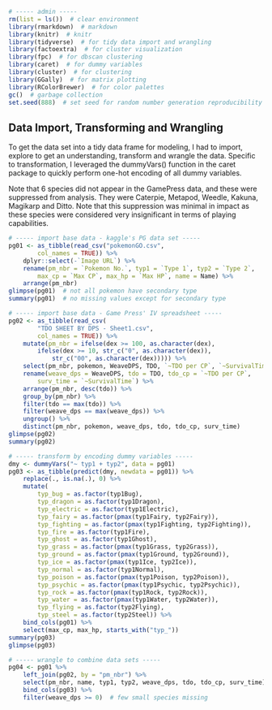 
```r
# ----- admin -----
rm(list = ls())  # clear environment
library(rmarkdown)  # markdown
library(knitr)  # knitr
library(tidyverse)  # for tidy data import and wrangling
library(factoextra)  # for cluster visualization
library(fpc)  # for dbscan clustering
library(caret)  # for dummy variables
library(cluster)  # for clustering
library(GGally)  # for matrix plotting
library(RColorBrewer)  # for color palettes
gc()  # garbage collection
set.seed(888)  # set seed for random number generation reproducibility
```


## Data Import, Transforming and Wrangling
To get the data set into a tidy data frame for modeling, I had to import, 
explore to get an understanding, transform and wrangle the data. Specific to
transformation, I leveraged the dummyVars() function in the caret package to 
quickly perform one-hot encoding of all dummy variables.

Note that 6 species did not appear in the GamePress data, and these were 
suppressed from analysis. They were Caterpie, Metapod, Weedle, Kakuna, Magikarp
and Ditto. Note that this suppression was minimal in impact as these species 
were considered very insignificant in terms of playing capabilities.


```r
# ----- import base data - kaggle's PG data set -----
pg01 <- as_tibble(read_csv("pokemonGO.csv", 
        col_names = TRUE)) %>%
    dplyr::select(-`Image URL`) %>%
    rename(pm_nbr = `Pokemon No.`, typ1 = `Type 1`, typ2 = `Type 2`, 
        max_cp = `Max CP`, max_hp = `Max HP`, name = Name) %>%
    arrange(pm_nbr)
glimpse(pg01)  # not all pokemon have secondary type
summary(pg01)  # no missing values except for secondary type

# ----- import base data - Game Press' IV spreadsheet -----
pg02 <- as_tibble(read_csv(
        "TDO SHEET BY DPS - Sheet1.csv", 
        col_names = TRUE)) %>%
    mutate(pm_nbr = ifelse(dex >= 100, as.character(dex),
        ifelse(dex >= 10, str_c("0", as.character(dex)),
            str_c("00", as.character(dex))))) %>%
    select(pm_nbr, pokemon, WeaveDPS, TDO, `~TDO per CP`, `~SurvivalTime`) %>%
    rename(weave_dps = WeaveDPS, tdo = TDO, tdo_cp = `~TDO per CP`, 
        surv_time = `~SurvivalTime`) %>%
    arrange(pm_nbr, desc(tdo)) %>%
    group_by(pm_nbr) %>%
    filter(tdo == max(tdo)) %>%
    filter(weave_dps == max(weave_dps)) %>%
    ungroup() %>%
    distinct(pm_nbr, pokemon, weave_dps, tdo, tdo_cp, surv_time)
glimpse(pg02)
summary(pg02)

# ----- transform by encoding dummy variables -----
dmy <- dummyVars("~ typ1 + typ2", data = pg01)
pg03 <- as_tibble(predict(dmy, newdata = pg01)) %>%
    replace(., is.na(.), 0) %>%
    mutate(
        typ_bug = as.factor(typ1Bug),
        typ_dragon = as.factor(typ1Dragon),
        typ_electric = as.factor(typ1Electric),
        typ_fairy = as.factor(pmax(typ1Fairy, typ2Fairy)),
        typ_fighting = as.factor(pmax(typ1Fighting, typ2Fighting)),
        typ_fire = as.factor(typ1Fire),
        typ_ghost = as.factor(typ1Ghost),
        typ_grass = as.factor(pmax(typ1Grass, typ2Grass)),
        typ_ground = as.factor(pmax(typ1Ground, typ2Ground)),
        typ_ice = as.factor(pmax(typ1Ice, typ2Ice)),
        typ_normal = as.factor(typ1Normal),
        typ_poison = as.factor(pmax(typ1Poison, typ2Poison)),
        typ_psychic = as.factor(pmax(typ1Psychic, typ2Psychic)),
        typ_rock = as.factor(pmax(typ1Rock, typ2Rock)),
        typ_water = as.factor(pmax(typ1Water, typ2Water)),
        typ_flying = as.factor(typ2Flying),
        typ_steel = as.factor(typ2Steel)) %>%
    bind_cols(pg01) %>%
    select(max_cp, max_hp, starts_with("typ_"))
summary(pg03)
glimpse(pg03)

# ----- wrangle to combine data sets -----
pg04 <- pg01 %>%
    left_join(pg02, by = "pm_nbr") %>%
    select(pm_nbr, name, typ1, typ2, weave_dps, tdo, tdo_cp, surv_time) %>%
    bind_cols(pg03) %>%
    filter(weave_dps >= 0)  # few small species missing
```